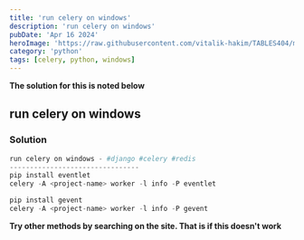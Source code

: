 ```yaml
---
title: 'run celery on windows'
description: 'run celery on windows'
pubDate: 'Apr 16 2024'
heroImage: 'https://raw.githubusercontent.com/vitalik-hakim/TABLES404/main/error_b/python.jpg'
category: 'python'
tags: [celery, python, windows]
---
```


**The solution for this is noted below**

## run celery on windows

### Solution

```python
run celery on windows - #django #celery #redis
--------------------------------
pip install eventlet
celery -A <project-name> worker -l info -P eventlet

pip install gevent
celery -A <project-name> worker -l info -P gevent
```

**Try other methods by searching on the site. That is if this doesn't work**
